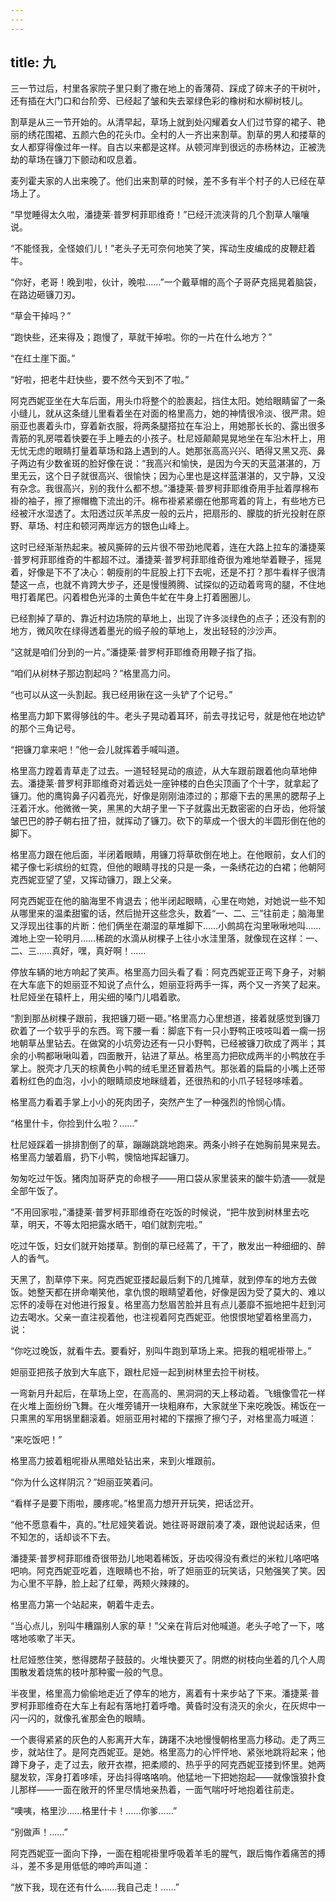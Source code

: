 ```yaml
---
---
---
```

title: 九
---




三一节过后，村里各家院子里只剩了撒在地上的香薄荷、踩成了碎末子的干树叶，还有插在大门口和台阶旁、已经起了皱和失去翠绿色彩的橡树和水柳树枝儿。

割草是从三一节开始的。从清早起，草场上就到处闪耀着女人们过节穿的裙子、艳丽的绣花围裙、五颜六色的花头巾。全村的人一齐出来割草。割草的男人和搂草的女人都穿得像过年一样。自古以来都是这样。从顿河岸到很远的赤杨林边，正被洗劫的草场在镰刀下颤动和叹息着。

麦列霍夫家的人出来晚了。他们出来割草的时候，差不多有半个村子的人已经在草场上了。

“早觉睡得太久啦，潘捷莱·普罗柯菲耶维奇！”已经汗流浃背的几个割草人嚷嚷说。

“不能怪我，全怪娘们儿！”老头子无可奈何地笑了笑，挥动生皮编成的皮鞭赶着牛。

“你好，老哥！晚到啦，伙计，晚啦……”一个戴草帽的高个子哥萨克摇晃着脑袋，在路边砸镰刀刃。

“草会干掉吗？”

“跑快些，还来得及；跑慢了，草就干掉啦。你的一片在什么地方？”

“在红土崖下面。”

“好啦，把老牛赶快些，要不然今天到不了啦。”

阿克西妮亚坐在大车后面，用头巾将整个的脸裹起，挡住太阳。她给眼睛留了一条小缝儿，就从这条缝儿里看着坐在对面的格里高力，她的神情很冷淡、很严肃。妲丽亚也裹着头巾，穿着新衣服，将两条腿搭拉在车沿上，用她那长长的、露出很多青筋的乳房喂着快要在手上睡去的小孩子。杜尼娅颠颠晃晃地坐在车沿木杆上，用无忧无虑的眼睛打量着草场和路上遇到的人。她那张高高兴兴、晒得又黑又亮、鼻子两边有少数雀斑的脸好像在说：“我高兴和愉快，是因为今天的天蓝湛湛的，万里无云，这个日子就很高兴、很愉快；因为心里也是这样蓝湛湛的，又宁静，又没有杂念。我很高兴，别的我什么都不想。”潘捷莱·普罗柯菲耶维奇用手扯着厚棉布褂的袖子，擦了擦帽檐下流出的汗。棉布褂紧紧绷在他那弯着的背上，有些地方已经被汗水湿透了。太阳透过灰羊羔皮一般的云片，把扇形的、朦胧的折光投射在原野、草场、村庄和顿河两岸远方的银色山峰上。

这时已经渐渐热起来。被风撕碎的云片很不带劲地爬着，连在大路上拉车的潘捷莱·普罗柯菲耶维奇的牛都超不过。潘捷莱·普罗柯菲耶维奇很为难地举着鞭子，摇晃着，好像是下不了决心：朝瘦削的牛屁股上打下去呢，还是不打？那牛看样子很清楚这一点，也就不肯跨大步子，还是慢慢腾腾、试探似的迈动着弯弯的腿，不住地甩打着尾巴。闪着橙色光泽的土黄色牛虻在牛身上打着圈圈儿。

已经割掉了草的、靠近村边场院的草地上，出现了许多淡绿色的点子；还没有割的地方，微风吹在绿得透着墨光的缎子般的草地上，发出轻轻的沙沙声。

“这就是咱们分到的一片。”潘捷莱·普罗柯菲耶维奇用鞭子指了指。

“咱们从树林子那边割起吗？”格里高力问。

“也可以从这一头割起。我已经用锹在这一头铲了个记号。”

格里高力卸下累得够戗的牛。老头子晃动着耳环，前去寻找记号，就是他在地边铲的那个三角记号。

“把镰刀拿来吧！”他一会儿就挥着手喊叫道。

格里高力蹚着青草走了过去。一道轻轻晃动的痕迹，从大车跟前跟着他向草地伸去。潘捷莱·普罗柯菲耶维奇对着远处一座钟楼的白色尖顶画了个十字，就拿起了镰刀。他的鹰钩鼻子闪着亮光，好像是刚刚油漆过的；那瘪下去的黑黑的腮帮子上汪着汗水。他微微一笑，黑黑的大胡子里一下子就露出无数密密的白牙齿，他将皱皱巴巴的脖子朝右扭了扭，就挥动了镰刀。砍下的草成一个很大的半圆形倒在他的脚下。

格里高力跟在他后面，半闭着眼睛，用镰刀将草砍倒在地上。在他眼前，女人们的裙子像七彩缤纷的虹霓，但他的眼睛寻找的只是一条，一条绣花边的白裙；他朝阿克西妮亚望了望，又挥动镰刀，跟上父亲。

阿克西妮亚在他的脑海里不肯退去；他半闭起眼睛，心里在吻她，对她说一些不知从哪里来的温柔甜蜜的话，然后抛开这些念头，数着“一、二、三”往前走；脑海里又浮现出往事的片断：他们俩坐在潮湿的草堆脚下……小鹧鸪在沟里啾啾地叫……滩地上空一轮明月……稀疏的水滴从树棵子上往小水洼里落，就像现在这样：一、二、三……真好，嘿，真好啊！……

停放车辆的地方响起了笑声。格里高力回头看了看：阿克西妮亚正弯下身子，对躺在大车底下的妲丽亚不知说了点什么，妲丽亚将两手一挥，两个又一齐笑了起来。杜尼娅坐在辕杆上，用尖细的嗓门儿唱着歌。

“割到那丛树棵子跟前，我把镰刀砸一砸。”格里高力心里想道，接着就感觉到镰刀砍着了一个软乎乎的东西。弯下腰一看：脚底下有一只小野鸭正吱吱叫着一瘸一拐地朝草丛里钻去。在做窝的小坑旁边还有一只小野鸭，已经被镰刀砍成了两半；其余的小鸭都啾啾叫着，四面散开，钻进了草丛。格里高力把砍成两半的小鸭放在手掌上。脱壳才几天的棕黄色小鸭的绒毛里还冒着热气。那张着的扁扁的小嘴上还带着粉红色的血泡，小小的眼睛顽皮地眯缝着，还很热和的小爪子轻轻哆嗦着。

格里高力看着手掌上小小的死肉团子，突然产生了一种强烈的怜悯心情。

“格里什卡，你捡到什么啦？……”

杜尼娅踩着一排排割倒了的草，蹦蹦跳跳地跑来。两条小辫子在她胸前晃来晃去。格里高力皱着眉，扔下小鸭，懊恼地挥起镰刀。

匆匆吃过午饭。猪肉加哥萨克的命根子——用口袋从家里装来的酸牛奶渣——就是全部午饭了。

“不用回家啦，”潘捷莱·普罗柯菲耶维奇在吃饭的时候说，“把牛放到树林里去吃草，明天，不等太阳把露水晒干，咱们就割完啦。”

吃过午饭，妇女们就开始搂草。割倒的草已经蔫了，干了，散发出一种细细的、醉人的香气。

天黑了，割草停下来。阿克西妮亚搂起最后剩下的几摊草，就到停车的地方去做饭。她整天都在拼命嘲笑他，拿仇恨的眼睛望着他，好像是因为受了莫大的、难以忘怀的凌辱在对他进行报复。格里高力愁眉苦脸并且有点儿萎靡不振地把牛赶到河边去喝水。父亲一直注视着他，也注视着阿克西妮亚。他恨恨地望着格里高力，说：

“你吃过晚饭，就看牛去。要看好，别叫牛跑到草场上来。把我的粗呢褂带上。”

妲丽亚把孩子放到大车底下，跟杜尼娅一起到树林里去捡干树枝。

一弯新月升起后，在草场上空，在高高的、黑洞洞的天上移动着。飞蛾像雪花一样在火堆上面纷纷飞舞。在火堆旁铺开一块粗麻布，大家就坐下来吃晚饭。稀饭在一只熏黑的军用锅里翻滚着。妲丽亚用衬裙的下摆擦了擦勺子，对格里高力喊道：

“来吃饭吧！”

格里高力披着粗呢褂从黑暗处钻出来，来到火堆跟前。

“你为什么这样阴沉？”妲丽亚笑着问。

“看样子是要下雨啦，腰疼呢。”格里高力想开开玩笑，把话岔开。

“他不愿意看牛，真的。”杜尼娅笑着说。她往哥哥跟前凑了凑，跟他说起话来，但不知怎的，话却谈不下去。

潘捷莱·普罗柯菲耶维奇很带劲儿地喝着稀饭，牙齿咬得没有煮烂的米粒儿咯吧咯吧响。阿克西妮亚吃着，连眼睛也不抬，听了妲丽亚的玩笑话，只勉强笑了笑。因为心里不平静，脸上起了红晕，两颊火辣辣的。

格里高力第一个站起来，朝着牛走去。

“当心点儿，别叫牛糟蹋别人家的草！”父亲在背后对他喊道。老头子呛了一下，喀喀地咳嗽了半天。

杜尼娅憋住笑，憋得腮帮子鼓鼓的。火堆快要灭了。阴燃的树枝向坐着的几个人周围散发着烧焦的枝叶那种蜜一般的气息。

半夜里，格里高力偷偷地走近了停车的地方，离着有十来步站了下来。潘捷莱·普罗柯菲耶维奇在大车上有起有落地打着呼噜。黄昏时没有浇灭的余火，在灰烬中一闪一闪的，就像孔雀那金色的眼睛。

一个裹得紧紧的灰色的人影离开大车，踌躇不决地慢慢朝格里高力移动。走了两三步，就站住了。是阿克西妮亚。是她。格里高力的心怦怦地、紧张地跳将起来；他蹲下身子，走了过去，敞开衣襟，把柔顺的、热乎乎的阿克西妮亚搂到怀里。她两腿发软，浑身打着哆嗦，牙齿抖得咯咯响。他猛地一下把她抱起——就像饿狼扑食儿那样——一面在敞开的怀里尽情地亲热着，一面气喘吁吁地抱着往前走。

“噢咦，格里沙……格里什卡！……你爹……”

“别做声！……”

阿克西妮亚一面向下挣，一面在粗呢褂里呼吸着羊毛的腥气，跟后悔作着痛苦的搏斗，差不多是用低低的呻吟声叫道：

“放下我，现在还有什么……我自己走！……”